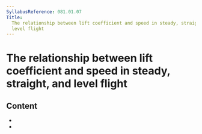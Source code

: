 ```yaml
---
SyllabusReference: 081.01.07
Title:
  The relationship between lift coefficient and speed in steady, straight, and
  level flight
---
```


# The relationship between lift coefficient and speed in steady, straight, and level flight

## Content

- <Link href="081.01.07.01" />
- <Link href="081.01.07.02" />
